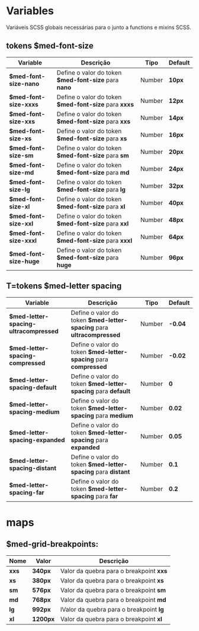 
<Meta title="global/variables" />

# Variables

Variáveis SCSS globais necessárias para o junto a functions e mixins SCSS.

## tokens $med-font-size

| Variable                | Descrição                                                | Tipo   | Default  |
| ----------------------- | -------------------------------------------------------- | ------ | -------- |
| **$med-font-size-nano** | Define o valor do token **$med-font-size** para **nano** | Number | **10px** |
| **$med-font-size-xxxs** | Define o valor do token **$med-font-size** para **xxxs** | Number | **12px** |
| **$med-font-size-xxs**  | Define o valor do token **$med-font-size** para **xxs**  | Number | **14px** |
| **$med-font-size-xs**   | Define o valor do token **$med-font-size** para **xs**   | Number | **16px** |
| **$med-font-size-sm**   | Define o valor do token **$med-font-size** para **sm**   | Number | **20px** |
| **$med-font-size-md**   | Define o valor do token **$med-font-size** para **md**   | Number | **24px** |
| **$med-font-size-lg**   | Define o valor do token **$med-font-size** para **lg**   | Number | **32px** |
| **$med-font-size-xl**   | Define o valor do token **$med-font-size** para **xl**   | Number | **40px** |
| **$med-font-size-xxl**  | Define o valor do token **$med-font-size** para **xxl**  | Number | **48px** |
| **$med-font-size-xxxl** | Define o valor do token **$med-font-size** para **xxxl** | Number | **64px** |
| **$med-font-size-huge** | Define o valor do token **$med-font-size** para **huge** | Number | **96px** |

## T=tokens $med-letter spacing

| Variable                                | Descrição                                                                | Tipo   | Default   |
| --------------------------------------- | ------------------------------------------------------------------------ | ------ | --------- |
| **$med-letter-spacing-ultracompressed** | Define o valor do token **$med-letter-spacing** para **ultracompressed** | Number | **-0.04** |
| **$med-letter-spacing-compressed**      | Define o valor do token **$med-letter-spacing** para **compressed**      | Number | **-0.02** |
| **$med-letter-spacing-default**         | Define o valor do token **$med-letter-spacing** para **default**         | Number | **0**     |
| **$med-letter-spacing-medium**          | Define o valor do token **$med-letter-spacing** para **medium**          | Number | **0.02**  |
| **$med-letter-spacing-expanded**        | Define o valor do token **$med-letter-spacing** para **expanded**        | Number | **0.05**  |
| **$med-letter-spacing-distant**         | Define o valor do token **$med-letter-spacing** para **distant**         | Number | **0.1**   |
| **$med-letter-spacing-far**             | Define o valor do token **$med-letter-spacing** para **far**             | Number | **0.2**   |

# maps

## $med-grid-breakpoints:

| Nome    | Valor      | Descrição                                 |
| ------- | ---------- | ----------------------------------------- |
| **xxs** | **340px**  | Valor da quebra para o breakpoint **xxs** |
| **xs**  | **380px**  | Valor da quebra para o breakpoint **xs**  |
| **sm**  | **576px**  | Valor da quebra para o breakpoint **sm**  |
| **md**  | **768px**  | Valor da quebra para o breakpoint **md**  |
| **lg**  | **992px**  | lValor da quebra para o breakpoint **lg** |
| **xl**  | **1200px** | Valor da quebra para o breakpoint **xl**  |
